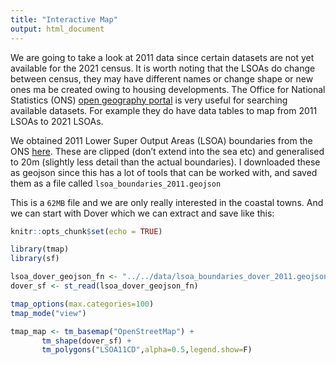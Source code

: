 ```yaml
---
title: "Interactive Map"
output: html_document
---
```


We are going to take a look at 2011 data since certain datasets are not yet available for the 2021 census. It is worth noting that the LSOAs do change between census, they may have different names or change shape or new ones ma be created owing to housing developments. The Office for National Statistics (ONS) [open geography portal](https://geoportal.statistics.gov.uk/) is very useful for searching available datasets. For example they do have data tables to map from 2011 LSOAs to 2021 LSOAs.

We obtained 2011 Lower Super Output Areas (LSOA) boundaries from the ONS [here](https://geoportal.statistics.gov.uk/datasets/ons::lsoa-dec-2011-boundaries-generalised-clipped-bgc-ew-v3-2). These are clipped (don't extend into the sea etc) and generalised to 20m (slightly less detail than the actual boundaries). I downloaded these as geojson since this has a lot of tools that can be worked with, and saved them as a file called `lsoa_boundaries_2011.geojson`

This is a `62MB` file and we are only really interested in the coastal towns. And we can start with Dover which we can extract and save like this:

```r
knitr::opts_chunk$set(echo = TRUE)
```

```r
library(tmap)
library(sf)

lsoa_dover_geojson_fn <- "../../data/lsoa_boundaries_dover_2011.geojson"
dover_sf <- st_read(lsoa_dover_geojson_fn)

tmap_options(max.categories=100)
tmap_mode("view") 

tmap_map <- tm_basemap("OpenStreetMap") +
       tm_shape(dover_sf) + 
       tm_polygons("LSOA11CD",alpha=0.5,legend.show=F)
```
